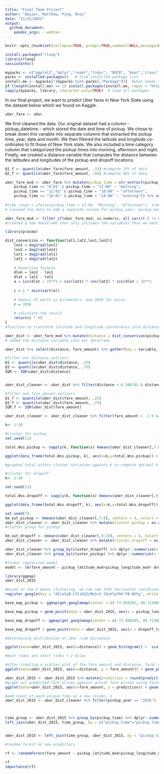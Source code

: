 ---
title: "Final Team Project" 
author: "Abizer, Matthew, Ping, Rosy"
date: "12/15/2022"
output: 
  github_document:
    pandoc_args: --webtex
---

```{r setup, include=FALSE}
knitr::opts_chunk$set(collapse=TRUE, prompt=TRUE,comment=NULL,message=FALSE, echo = FALSE, include=TRUE, fig.width = 9, fig.height = 4) #This code chunk ensures that there are no commands in output file.
```

```{r}
install.packages("rlang")
library(rlang)
sessionInfo()
```

```{r packageCheck, include=FALSE}
mypacks <- c("ggplot2","dplyr","readr","tidyr", "ROCR", "boot","class","randomForest","e1071", "stringr","partykit","rpart","plyr","pracma","leaflet", "maps", "rgdal", "rgeos","leaflet", "tree","doParallel","foreach")  # what packages are needed?
packs <- installed.packages()   # find installed package list
install.me <- mypacks[!(mypacks %in% packs[,"Package"])]  #what needs to be installed?
if (length(install.me) >= 1) install.packages(install.me, repos = "http://cran.us.r-project.org")   # install (if needed)
lapply(mypacks, library, character.only=TRUE)  # load all packages
```
In our final project, we want to predict Uber fares in New York State using the dataset below which we found on Kaggle. 

```{r}
uber_fare <- uber
```

We first cleaned the data. Our original dataset had a column - pickup_datetime - which stored the date and time of pickup. We chose to break down this variable into separate columns that extracted the pickup time, year, date and month. We then filtered the latitude and longitude co-ordinates to fit those of New York state. We also included a time category column that categorized the pickup times into morning, afternoon and night. Finally, we created a distance variable that computes the distance between the latitudes and longitudes of the pickup and dropoff locations. 

```{r}
Q1_f <- quantile(uber_fare$fare_amount, .33) #compute 33% of data
Q2_f <- quantile(uber_fare$fare_amount, .66) #compute 66% of data
```

```{r}
uber_fare_mod <- uber_fare %>% mutate(pickup_time = str_extract(pickup_datetime,"[\\d]{1,2}:[\\d]{2}"), pickup_year = str_extract(pickup_datetime,"[\\d]{4}"), pickup_month_dash = str_extract(pickup_datetime, "-{1}[\\d]{2}-{1}"), pickup_month = str_extract(pickup_month_dash, "[\\d]{2}"), pickup_date_dash = str_extract(pickup_datetime, "-[\\d]{2}"), pickup_date = str_extract(pickup_date_dash, "[\\d]{2}"), pickup_longitude_mod = ifelse(pickup_longitude < -79.4554 | pickup_longitude > -71.4725, NA, pickup_longitude), pickup_latitude_mod = ifelse(pickup_latitude < 40.29400 | pickup_latitude > 45.00420, NA, pickup_latitude), dropoff_longitude_mod = ifelse(dropoff_longitude < -79.4554 | dropoff_longitude > -71.4725, NA, dropoff_longitude), dropoff_latitude_mod = ifelse(dropoff_latitude < 40.29400 | dropoff_latitude > 45.00420, NA, dropoff_latitude), time_category = case_when(
    pickup_time >= "0:01" & pickup_time < "12:00" ~ "morning",
    pickup_time >= "12:01" & pickup_time < "18:00" ~ "afternoon",
    pickup_time >= "18:01" & pickup_time < "24:00" ~ "evening")) %>% na.omit()
                                      
#time_range = ifelse(pickup_time < 12:00, "Morning", "Afternoon"), time_category = ifelse(pickup_time > 18:00, "Night", time_range ) ) %>% na.omit()
# cleaned the data to add a separate column for pickup_year, pickup_month, pickup_date. Filtered the latitude and longitude coordinates to include those of New York State. Added a time category column which separates the day into morning, evening and night
```

```{r}
uber_fare_mod <- filter_if(uber_fare_mod, is.numeric, all_vars((.) != 0)) %>% select(fare_amount, passenger_count, pickup_time, pickup_year, pickup_month, pickup_date, pickup_longitude_mod, pickup_latitude_mod, dropoff_longitude_mod, dropoff_latitude_mod, time_category)
#created a new dataframe that only includes the variables that we want in our project from the bigger dataframe

```

```{r}
library(pracma)

dist_conversion <- function(lat1,lat2,lon1,lon2){
    lon1 = deg2rad(lon1)
    lon2 = deg2rad(lon2)
    lat1 = deg2rad(lat1)
    lat2 = deg2rad(lat2)
      
    # Haversine formula
    dlon = lon2 - lon1
    dlat = lat2 - lat1
    a = sin(dlat / 2)**2 + cos(lat1) * cos(lat2) * sin(dlon / 2)**2
 
    c = 2 * asin(sqrt(a))
    
    # Radius of earth in kilometers. Use 3956 for miles
    r = 3956
      
    # calculate the result
    return(c * r)
}
#function to transform latitude and longitude coordinates into distances [add reference link]
```

```{r}
uber_dist <- uber_fare_mod %>% mutate(distance = dist_conversion(pickup_latitude_mod,dropoff_latitude_mod, pickup_longitude_mod, dropoff_longitude_mod)) %>% filter(distance > 0, fare_amount>7.19)
# added the distance variable into our dataframe
```

```{r}
uber_dist %>% select(distance, fare_amount) %>% gather(key = variable, value = value, distance:fare_amount) %>% ggplot(aes(x = variable, y = value)) + geom_boxplot() + facet_wrap(~variable, scales="free")+ ggtitle("Boxplots of Distance & Fare_amount") # drew a boxplot of distances and fare amounts in boxplot

#filter out distance outliers
Q1 <- quantile(uber_dist$distance, .25)
Q3 <- quantile(uber_dist$distance, .75)
IQR <- IQR(uber_dist$distance)


uber_dist_cleaner <- uber_dist %>% filter(distance < 6.306145 & distance > -1.57)

#filter out fare_amount outliers
Q1_f <- quantile(uber_dist$fare_amount, .25)
Q3_f <- quantile(uber_dist$fare_amount, .75)
IQR_f <- IQR(uber_dist$fare_amount)

uber_dist_cleaner <- uber_dist_cleaner %>% filter(fare_amount > -1.9 & fare_amount < 26.9)
```

```{r eval = "FALSE"}
k<- 1:10

#cluster for pickup
set.seed(11)

total.Wss.pickup <- sapply(k, function(x) kmeans(uber_dist_cleaner[,7:8], centers=x, nstart=20)$tot.withinss)

ggplot(data_frame(total.Wss.pickup, k), aes(x=k,y=total.Wss.pickup)) + geom_point() + geom_line() + scale_x_continuous(breaks=1:10)

#graphed total within cluster variation against k to compute optimal k
```
```{r}
#cluster for dropoff
k<- 1:10

set.seed(11)

total.Wss.dropoff <- sapply(k, function(x) kmeans(uber_dist_cleaner[,9:10], centers=x, nstart=20)$tot.withinss)

ggplot(data_frame(total.Wss.dropoff, k), aes(x=k,y=total.Wss.dropoff)) + geom_point() + geom_line() + scale_x_continuous(breaks=1:10)
```

```{r}
set.seed(7)
km_out_pickup <- kmeans(uber_dist_cleaner[,7:8], centers = 4, nstart = 20) #ran the k-means model to create 4 clusters of data using 20 random starting points
uber_dist_cleaner <- uber_dist_cleaner %>% mutate(cluster_pickup = as.character(km_out_pickup$cluster))
#cluster group for pickup

km_out_dropoff <- kmeans(uber_dist_cleaner[,9:10], centers = 4, nstart = 20) #ran the k-means model to create 4 clusters of data using 20 random starting points
uber_dist_cleaner <- uber_dist_cleaner %>% mutate(cluster_dropoff = as.character(km_out_dropoff$cluster))
```



```{r}
uber_dist_cleaner %>% group_by(cluster_dropoff) %>% dplyr::summarize(n = n()) #summary results of number of data points in each cluster
uber_dist_cleaner %>% group_by(cluster_pickup) %>% dplyr::summarize(n = n())
```

```{r}
#linear regression model
model <- lm(fare_amount ~ pickup_latitude_mod+pickup_longitude_mod+ dropoff_latitude_mod+ dropoff_longitude_mod+ passenger_count+pickup_month+pickup_date+pickup_time+distance, data=uber_dist_2015)
```


```{r}
library(ggmap)
uber_dist_2015

#based on the k means clustering, we can see that horizontal coordinates(longitude) is less important that vertical coordinates(latitude). Therefore, traveling within clusters has less impact on fare amount, and traveling between clusters has a bigger impact on fare amount. 
register_google(key = "AIzaSyB-C3liKGZzMpScV_lEwVlpY94-FB-NUtg", write = TRUE)

base_map_pickup <- ggmap(get_googlemap(center = c(-73.958285, 40.713000), zoom = 11))

base_map_pickup + geom_point(data = uber_dist_2015, aes(x = pickup_longitude_mod, y = pickup_latitude_mod, color=cluster_pickup),size = 1)

base_map_dropoff <- ggmap(get_googlemap(center = c(-73.908285, 40.713000), zoom = 11))

base_map_dropoff + geom_point(data = uber_dist_2015, aes(x = dropoff_longitude_mod, y = dropoff_latitude_mod, color = cluster_dropoff), size = 1)
```

```{r}
#determining distribution of uber ride distances

ggplot(data=uber_dist_2015, aes(x=distance)) + geom_histogram() +  scale_x_continuous()

#most rides are short rides < 2 miles
```
```{r}
#after creating a scatter plot of the fare amount and distance, facet wrapped based on time category, we can see that there is a linear relationship between those 2 variables. This scatter makes me clear that there are outliers in the data points. First of all that there are data with a distance of 0 with a non 0 fare. Perhaps this means that these are trips to and from the same location. Therefore, predicting these fares will be difficult since the data set may not have enough information. They will be considered outliers. Additionally, the horizontal lines on the scatter plot may represent fixed prices for specific locations in New York. 
ggplot(data=uber_dist_2015, aes(x=distance, y = fare_amount)) + geom_point() + facet_wrap(~time_category) + geom_smooth(method = "lm")

```

```{r}

uber_dist_2015 <- uber_dist_2015 %>% mutate(prediction = round(predict(rf, type = "response"))) 
#graph our predicted fare prices against actual fare prices using facet wrap for time categories
ggplot(data=uber_dist_2015, aes(x=fare_amount, y = prediction)) + geom_point() + facet_wrap(~time_category) + geom_smooth(method = "lm")
```

```{r}
#add count of each unique time as a new column, n
uber_dist_2015 <- uber_dist_cleaner %>% filter(pickup_year == "2015") 



time_group <- uber_dist_2015 %>% group_by(pickup_time) %>% dplyr::summarize(n = n())
left_join(uber_dist_2015, time_group, by = c("pickup_time"="pickup_time" ))


uber_dist_2015 <- left_join(time_group, uber_dist_2015, by = "pickup_time")
```

```{r}
#random forest on new predictors

rf <- randomForest(fare_amount ~ pickup_latitude_mod+pickup_longitude_mod+ dropoff_latitude_mod+ dropoff_longitude_mod+ passenger_count+pickup_time+distance+cluster_pickup+cluster_dropoff+pickup_month+pickup_date+n, data=uber_dist_2015, ntree = 500, mtry=5)

```
```{r}
rf
importance(rf)
```


